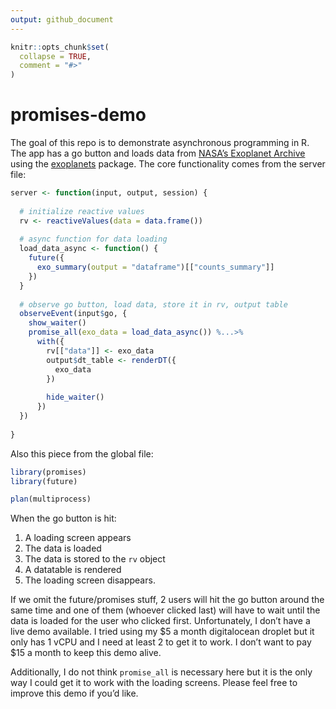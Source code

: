 ```yaml
---
output: github_document
---
```


<!-- README.md is generated from README.Rmd. Please edit that file -->

```r
knitr::opts_chunk$set(
  collapse = TRUE,
  comment = "#>"
)
```

# promises-demo

<!-- badges: start -->
<!-- badges: end -->

The goal of this repo is to demonstrate asynchronous programming in R. The app has a go button and loads data from [NASA's Exoplanet Archive](https://exoplanetarchive.ipac.caltech.edu/) using the [exoplanets](https://github.com/tyluRp/exoplanets) package. The core functionality comes from the server file:

```r
server <- function(input, output, session) {
  
  # initialize reactive values
  rv <- reactiveValues(data = data.frame())
  
  # async function for data loading
  load_data_async <- function() {
    future({ 
      exo_summary(output = "dataframe")[["counts_summary"]] 
    })
  }
  
  # observe go button, load data, store it in rv, output table
  observeEvent(input$go, {
    show_waiter()
    promise_all(exo_data = load_data_async()) %...>%
      with({
        rv[["data"]] <- exo_data
        output$dt_table <- renderDT({
          exo_data
        })
        
        hide_waiter()
      })
  })
  
}
```

Also this piece from the global file:

```r
library(promises)
library(future)

plan(multiprocess)
```

When the go button is hit: 

1. A loading screen appears
2. The data is loaded
3. The data is stored to the `rv` object
4. A datatable is rendered
5. The loading screen disappears. 

If we omit the future/promises stuff, 2 users will hit the go button around the same time and one of them (whoever clicked last) will have to wait until the data is loaded for the user who clicked first. Unfortunately, I don't have a live demo available. I tried using my $5 a month digitalocean droplet but it only has 1 vCPU and I need at least 2 to get it to work. I don't want to pay \$15 a month to keep this demo alive.

Additionally, I do not think `promise_all` is necessary here but it is the only way I could get it to work with the loading screens. Please feel free to improve this demo if you'd like.

